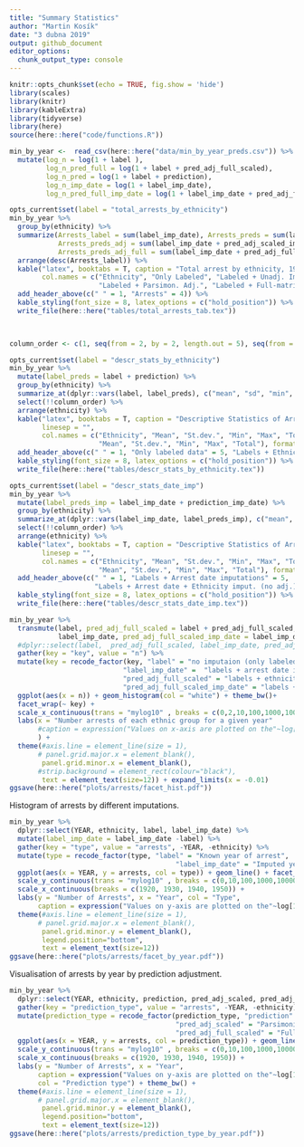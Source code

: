 ```yaml
---
title: "Summary Statistics"
author: "Martin Kosík"
date: "3 dubna 2019"
output: github_document
editor_options: 
  chunk_output_type: console
---
```


```r
knitr::opts_chunk$set(echo = TRUE, fig.show = 'hide')
library(scales)
library(knitr)
library(kableExtra)
library(tidyverse)
library(here)
source(here::here("code/functions.R"))
```

```r
min_by_year <-  read_csv(here::here("data/min_by_year_preds.csv")) %>% 
  mutate(log_n = log(1 + label ),
         log_n_pred_full = log(1 + label + pred_adj_full_scaled),
         log_n_pred = log(1 + label + prediction),
         log_n_imp_date = log(1 + label_imp_date),
         log_n_pred_full_imp_date = log(1 + label_imp_date + pred_adj_full_scaled_imp_date))
```


```r
opts_current$set(label = "total_arrests_by_ethnicity")
min_by_year %>% 
  group_by(ethnicity) %>% 
  summarize(Arrests_label = sum(label_imp_date), Arrests_preds = sum(label_imp_date + prediction_imp_date),
            Arrests_preds_adj = sum(label_imp_date + pred_adj_scaled_imp_date),
            Arrests_preds_adj_full = sum(label_imp_date + pred_adj_full_scaled_imp_date)) %>% 
  arrange(desc(Arrests_label)) %>% 
  kable("latex", booktabs = T, caption = "Total arrest by ethnicity, 1921-1960", linesep = "",
        col.names = c("Ethnicity", "Only Labeled", "Labeled + Unadj. Imput.", 
                      "Labeled + Parsimon. Adj.", "Labeled + Full-matrix Adj."),format.args = list(big.mark = ""))%>%
  add_header_above(c(" " = 1, "Arrests" = 4)) %>% 
  kable_styling(font_size = 8, latex_options = c("hold_position")) %>%  
  write_file(here::here("tables/total_arrests_tab.tex"))

  
```

```r
column_order <- c(1, seq(from = 2, by = 2, length.out = 5), seq(from = 3, by = 2, length.out = 5))

opts_current$set(label = "descr_stats_by_ethnicity")
min_by_year %>% 
  mutate(label_preds = label + prediction) %>% 
  group_by(ethnicity) %>% 
  summarize_at(dplyr::vars(label, label_preds), c("mean", "sd", "min", "max", "sum")) %>% 
  select(!!column_order) %>% 
  arrange(ethnicity) %>% 
  kable("latex", booktabs = T, caption = "Descriptive Statistics of Arrests from 1921 to 1960 by Ethnicity, Part 1",
        linesep = "",
        col.names = c("Ethnicity", "Mean", "St.dev.", "Min", "Max", "Total", 
                      "Mean", "St.dev.", "Min", "Max", "Total"), format.args = list(big.mark = " "), digits = 0) %>% 
  add_header_above(c(" " = 1, "Only labeled data" = 5, "Labels + Ethnicity imputations (no adj.)" = 5)) %>% 
  kable_styling(font_size = 8, latex_options = c("hold_position")) %>%  
  write_file(here::here("tables/descr_stats_by_ethnicity.tex"))

```

```r
opts_current$set(label = "descr_stats_date_imp")
min_by_year %>% 
  mutate(label_preds_imp = label_imp_date + prediction_imp_date) %>% 
  group_by(ethnicity) %>% 
  summarize_at(dplyr::vars(label_imp_date, label_preds_imp), c("mean", "sd", "min", "max", "sum")) %>% 
  select(!!column_order) %>% 
  arrange(ethnicity) %>% 
  kable("latex", booktabs = T, caption = "Descriptive Statistics of Arrests from 1921 to 1960 by Ethnicity, Part 2",
        linesep = "",
        col.names = c("Ethnicity", "Mean", "St.dev.", "Min", "Max", "Total", 
                      "Mean", "St.dev.", "Min", "Max", "Total"), format.args = list(big.mark = " "), digits = 0) %>% 
  add_header_above(c(" " = 1, "Labels + Arrest date imputations" = 5,
                     "Labels + Arrest date + Ethnicity imput. (no adj.)" = 5)) %>% 
  kable_styling(font_size = 8, latex_options = c("hold_position")) %>%  
  write_file(here::here("tables/descr_stats_date_imp.tex"))

```


```r
min_by_year %>% 
  transmute(label, pred_adj_full_scaled = label + pred_adj_full_scaled, 
            label_imp_date, pred_adj_full_scaled_imp_date = label_imp_date + pred_adj_full_scaled_imp_date) %>% 
  #dplyr::select(label,  pred_adj_full_scaled, label_imp_date, pred_adj_full_scaled_imp_date) %>% 
  gather(key = "key", value = "n") %>% 
  mutate(key = recode_factor(key, "label" = "no imputaion (only labeled data)",
                            "label_imp_date" =  "labels + arrest date imputation",
                            "pred_adj_full_scaled" = "labels + ethnicity imputation",
                            "pred_adj_full_scaled_imp_date" = "labels + ethnicity + arrest date imputation")) %>% 
  ggplot(aes(x = n)) + geom_histogram(col = "white") + theme_bw()+
  facet_wrap(~ key) + 
  scale_x_continuous(trans = "mylog10" , breaks = c(0,2,10,100,1000,10000))+
  labs(x = "Number arrests of each ethnic group for a given year"
       #caption = expression("Values on x-axis are plotted on the"~log[10](1 + x)~"scale.")
       ) + 
  theme(#axis.line = element_line(size = 1), 
       # panel.grid.major.x = element_blank(), 
        panel.grid.minor.x = element_blank(), 
       #strip.background = element_rect(colour="black"),
        text = element_text(size=12)) + expand_limits(x = -0.01)
ggsave(here::here("plots/arrests/facet_hist.pdf"))

```

Histogram of arrests by different imputations. 
```r
min_by_year %>% 
  dplyr::select(YEAR, ethnicity, label, label_imp_date) %>% 
  mutate(label_imp_date = label_imp_date -label) %>% 
  gather(key = "type", value = "arrests", -YEAR, -ethnicity) %>% 
  mutate(type = recode_factor(type, "label" = "Known year of arrest",
                                         "label_imp_date" = "Imputed year of arrest")) %>%   
  ggplot(aes(x = YEAR, y = arrests, col = type)) + geom_line() + facet_wrap(~ethnicity) +
  scale_y_continuous(trans = "mylog10" , breaks = c(0,10,100,1000,10000))+
  scale_x_continuous(breaks = c(1920, 1930, 1940, 1950)) + 
  labs(y = "Number of Arrests", x = "Year", col = "Type",
       caption = expression("Values on y-axis are plotted on the"~log[10](1 + y)~"scale.")) + theme_bw() +
  theme(#axis.line = element_line(size = 1), 
       # panel.grid.major.x = element_blank(), 
        panel.grid.minor.y = element_blank(), 
        legend.position="bottom", 
        text = element_text(size=12))
ggsave(here::here("plots/arrests/facet_by_year.pdf"))
```

Visualisation of arrests by year by prediction adjustment. 
```r
min_by_year %>% 
  dplyr::select(YEAR, ethnicity, prediction, pred_adj_scaled, pred_adj_full_scaled) %>% 
  gather(key = "prediction_type", value = "arrests", -YEAR, -ethnicity) %>% 
  mutate(prediction_type = recode_factor(prediction_type, "prediction" = "No adjustment",
                                         "pred_adj_scaled" = "Parsimonious adj.", 
                                         "pred_adj_full_scaled" = "Full matrix adj.")) %>% 
  ggplot(aes(x = YEAR, y = arrests, col = prediction_type)) + geom_line() + facet_wrap(~ethnicity) +
  scale_y_continuous(trans = "mylog10" , breaks = c(0,10,100,1000,10000))+
  scale_x_continuous(breaks = c(1920, 1930, 1940, 1950)) + 
  labs(y = "Number of Arrests", x = "Year", 
       caption = expression("Values on y-axis are plotted on the"~log[10](1 + y)~"scale."),
       col = "Prediction type") + theme_bw() +
  theme(#axis.line = element_line(size = 1), 
       # panel.grid.major.x = element_blank(), 
        panel.grid.minor.y = element_blank(), 
        legend.position="bottom", 
        text = element_text(size=12))
ggsave(here::here("plots/arrests/prediction_type_by_year.pdf"))
```


